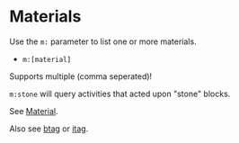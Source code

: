 # Materials

Use the `m:` parameter to list one or more materials.

- `m:[material]`

Supports multiple (comma seperated)!

`m:stone` will query activities that acted upon "stone" blocks.

See [Material](https://hub.spigotmc.org/javadocs/bukkit/org/bukkit/Material.html).

Also see [btag](./btag) or [itag](./tag).